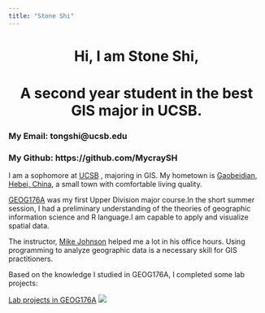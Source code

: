 ```yaml
---
title: "Stone Shi"
---
```

  
<center>
# Hi, I am Stone Shi, 
# A second year student in the best GIS major in UCSB.
</center>

### My Email: tongshi@ucsb.edu
### My Github: https://github.com/MycraySH

<i class="fas fa-address-card fa-3x"></i>

I am a sophomore at [UCSB](https://www.ucsb.edu/) , majoring in GIS. My hometown is [Gaobeidian, Hebei, China](https://en.wikipedia.org/wiki/Gaobeidian), a small town with comfortable living quality.

[GEOG176A](https://github.com/mikejohnson51/geog176A) was my first Upper Division major course.In the short summer session, I had a preliminary understanding of the theories of geographic information science and R language.I am capable to apply and visualize spatial data. 

The instructor, [Mike Johnson](https://geog.ucsb.edu/graduate-students/) helped me a lot in his office hours. Using programming to analyze geographic data is a necessary skill for GIS practitioners.

Based on the knowledge I studied in GEOG176A, I completed some lab projects:


[Lab projects in GEOG176A](https://mycraysh.github.io/StoneGIS/geog176A.html)
![](img/Profile.jpg)